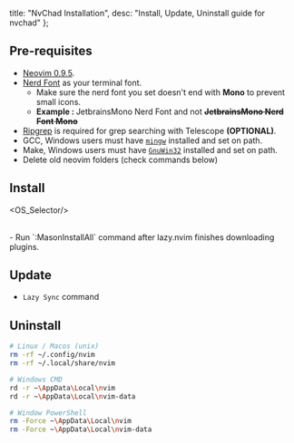   title: "NvChad Installation",
  desc: "Install, Update, Uninstall guide for nvchad"
};


## Pre-requisites

- [Neovim 0.9.5](https://github.com/neovim/neovim/releases/tag/v0.9.5).
- [Nerd Font](https://www.nerdfonts.com/) as your terminal font.
  - Make sure the nerd font you set doesn't end with <strong>Mono</strong> to prevent small icons. 
  - <strong>Example : </strong> JetbrainsMono Nerd Font and not **<s>JetbrainsMono Nerd Font Mono</s>**
- [Ripgrep](https://github.com/BurntSushi/ripgrep) is required for grep searching with Telescope <strong>(OPTIONAL)</strong>. 
- GCC, Windows users must have [`mingw`](http://mingw-w64.org/downloads) installed and set on path.
- Make, Windows users must have [`GnuWin32`](https://gnuwin32.sourceforge.net/install.html) installed and set on path.
- Delete old neovim folders (check commands below)

## Install

<OS_Selector/>

<br/>
- Run `:MasonInstallAll` command after lazy.nvim finishes downloading plugins.

## Update

- `Lazy Sync` command

## Uninstall

```bash
# Linux / Macos (unix)
rm -rf ~/.config/nvim
rm -rf ~/.local/share/nvim

# Windows CMD
rd -r ~\AppData\Local\nvim
rd -r ~\AppData\Local\nvim-data

# Window PowerShell
rm -Force ~\AppData\Local\nvim
rm -Force ~\AppData\Local\nvim-data
```
